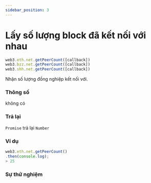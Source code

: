 ```yaml
---
sidebar_position: 3
---
```


# Lấy số lượng block đã kết nối với nhau

```javascript
web3.eth.net.getPeerCount([callback])
web3.bzz.net.getPeerCount([callback])
web3.shh.net.getPeerCount([callback])
```
Nhận số lượng đồng nghiệp kết nối với.

### Thông số
không có

### Trả lại
`Promise` trả lại `Number`

### Ví dụ
```javascript
web3.eth.net.getPeerCount()
.then(console.log);
> 25
```
### Sự thử nghiệm
<GetPeerCount/>